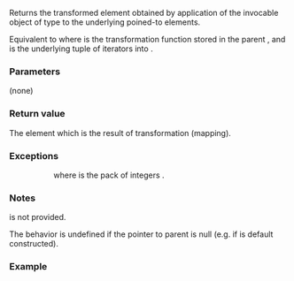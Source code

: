 {{cpp/ranges/zip_transform_view/iterator/title|operator*}}
{{cpp/ranges/zip_transform_view/navbar}}
{{ddcl|since=c++23|
constexpr decltype(auto) operator*() const
    noexcept(/* see description */);
}}

Returns the transformed element obtained by application of the invocable object of type {{c|F}} to the underlying poined-to elements.

Equivalent to
{{source|1=
return
    std::apply
    (
        [&amp;](auto const&amp;... iters) -&gt; decltype(auto)
        {
            return std::invoke(*parent_-&gt;fun_, *iters...);
        },
        inner_.current_
    );
}}
where {{c|*parent_-&gt;fun_}} is the transformation function stored in the parent {{lc|ranges::zip_transform_view}}, and {{tt|''current_''}} is the underlying tuple of iterators into {{c|Views...}}.

===Parameters===
(none)

===Return value===
The element which is the result of transformation (mapping).

===Exceptions===
{{noexcept|std::invoke(*parent_-&gt;fun_, *std::get&lt;INTS&gt;(inner_.current_)...)}}
:: where {{tt|''INTS''}} is the pack of integers {{tt|0, 1, ..., (sizeof...(Views)-1)&lt;!----&gt;}}.

===Notes===
{{c|operator-&gt;}} is not provided.

The behavior is undefined if the {{tt|''parent_''}} pointer to parent {{lc|ranges::zip_transform_view}} is null (e.g. if {{c|*this}} is default constructed).

===Example===
{{example
|code=
|output=
}}

{{langlinks|de|es|ja|zh|ru}}